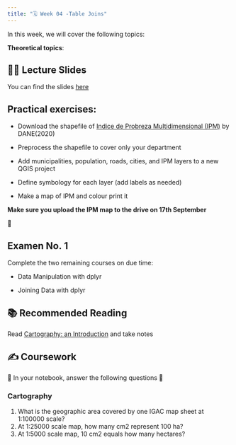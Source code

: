 ```yaml
---
title: "🗓️ Week 04 -Table Joins"
---
```


In this week, we will cover the following topics:

**Theoretical topics**:

## 👨‍🏫 Lecture Slides 

You can find the slides [here](slides.qmd)


## **Practical exercises**:

-  Download the shapefile of [Indice de Probreza Multidimensional (IPM)](https://dane.maps.arcgis.com/apps/MapJournal/index.html?appid=54595086fdd74b6c9effd2fb8a9500dc) by DANE(2020)

-  Preprocess the shapefile to cover only your department

-  Add municipalities, population, roads, cities, and IPM layers to a new QGIS project

-  Define symbology for each layer (add labels as needed)

-  Make a map of IPM and colour print it 

**Make sure you upload the IPM map to the drive on 17th September**

🎥 

## Examen No. 1

Complete the two remaining courses on due time:

- Data Manipulation with dplyr

- Joining Data with dplyr

## 📚 Recommended Reading 

Read [Cartography: an Introduction](https://www.cartography.org.uk/_files/ugd/583f72_c795f5c26b3f44df84e33d1210842d80.pdf) and take notes

## ✍️ Coursework

🚧 In your  notebook,  answer the following questions 🚧

### Cartography
::: {.callout-important collapse=true}
1. What is the geographic area covered by one IGAC map sheet at 1:100000 scale?
2. At 1:25000 scale map, how many cm2 represent 100 ha?
3. At 1:5000 scale map, 10 cm2 equals how many hectares?
:::







